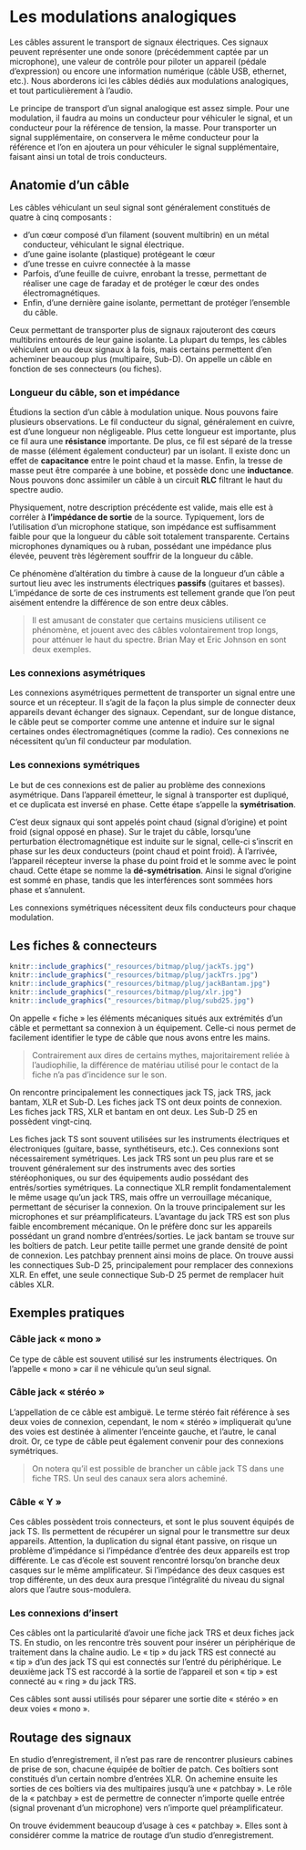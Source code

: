 # Les modulations analogiques

Les câbles assurent le transport de signaux électriques. Ces signaux peuvent représenter une onde sonore (précédemment captée par un microphone), une valeur de contrôle pour piloter un appareil (pédale d’expression) ou encore une information numérique (câble USB, ethernet, etc.). Nous aborderons ici les câbles dédiés aux modulations analogiques, et tout particulièrement à l’audio.

Le principe de transport d’un signal analogique est assez simple. Pour une modulation, il faudra au moins un conducteur pour véhiculer le signal, et un conducteur pour la référence de tension, la masse. Pour transporter un signal supplémentaire, on conservera le même conducteur pour la référence et l’on en ajoutera un pour véhiculer le signal supplémentaire, faisant ainsi un total de trois conducteurs.

## Anatomie d’un câble

Les câbles véhiculant un seul signal sont généralement constitués de quatre à cinq composants :

+ d’un cœur composé d’un filament (souvent multibrin) en un métal conducteur, véhiculant le signal électrique.
+ d’une gaine isolante (plastique) protégeant le cœur
+ d’une tresse en cuivre connectée à la masse
+ Parfois, d’une feuille de cuivre, enrobant la tresse, permettant de réaliser une cage de faraday et de protéger le cœur des ondes électromagnétiques.
+ Enfin, d’une dernière gaine isolante, permettant de protéger l’ensemble du câble.

Ceux permettant de transporter plus de signaux rajouteront des cœurs multibrins entourés de leur gaine isolante. La plupart du temps, les câbles véhiculent un ou deux signaux à la fois, mais certains permettent d’en acheminer beaucoup plus (multipaire, Sub-D). On appelle un câble en fonction de ses connecteurs (ou fiches).

### Longueur du câble, son et impédance

Étudions la section d’un câble à modulation unique. Nous pouvons faire plusieurs observations. Le fil conducteur du signal, généralement en cuivre, est d’une longueur non négligeable. Plus cette longueur est importante, plus ce fil aura une **résistance** importante. De plus, ce fil est séparé de la tresse de masse (élément également conducteur) par un isolant. Il existe donc un effet de **capacitance** entre le point chaud et la masse. Enfin, la tresse de masse peut être comparée à une bobine, et possède donc une **inductance**. Nous pouvons donc assimiler un câble à un circuit **RLC** filtrant le haut du spectre audio.

Physiquement, notre description précédente est valide, mais elle est à corréler à **l’impédance de sortie** de la source. Typiquement, lors de l’utilisation d’un microphone statique, son impédance est suffisamment faible pour que la longueur du câble soit totalement transparente. Certains microphones dynamiques ou à ruban, possédant une impédance plus élevée, peuvent très légèrement souffrir de la longueur du câble.

Ce phénomène d’altération du timbre à cause de la longueur d’un câble a surtout lieu avec les instruments électriques **passifs** (guitares et basses). L’impédance de sorte de ces instruments est tellement grande que l’on peut aisément entendre la différence de son entre deux câbles.

> Il est amusant de constater que certains musiciens utilisent ce phénomène, et jouent avec des câbles volontairement trop longs, pour atténuer le haut du spectre. Brian May et Eric Johnson en sont deux exemples.

### Les connexions asymétriques

Les connexions asymétriques permettent de transporter un signal entre une source et un récepteur. Il s’agit de la façon la plus simple de connecter deux appareils devant échanger des signaux. Cependant, sur de longue distance, le câble peut se comporter comme une antenne et induire sur le signal certaines ondes électromagnétiques (comme la radio). Ces connexions ne nécessitent qu’un fil conducteur par modulation.

### Les connexions symétriques

Le but de ces connexions est de palier au problème des connexions asymétrique. Dans l’appareil émetteur, le signal à transporter est dupliqué, et ce duplicata est inversé en phase. Cette étape s’appelle la **symétrisation**. 

<!-- TODO : graph-->

C’est deux signaux qui sont appelés point chaud (signal d’origine) et point froid (signal opposé en phase). Sur le trajet du câble, lorsqu’une perturbation électromagnétique est induite sur le signal, celle-ci s’inscrit en phase sur les deux conducteurs (point chaud et point froid). À l’arrivée, l’appareil récepteur inverse la phase du point froid et le somme avec le point chaud. Cette étape se nomme la **dé-symétrisation**. Ainsi le signal d’origine est sommé en phase, tandis que les interférences sont sommées hors phase et s’annulent.

Les connexions symétriques nécessitent deux fils conducteurs pour chaque modulation.

## Les fiches & connecteurs

```r

knitr::include_graphics("_resources/bitmap/plug/jackTs.jpg")
knitr::include_graphics("_resources/bitmap/plug/jackTrs.jpg")
knitr::include_graphics("_resources/bitmap/plug/jackBantam.jpg")
knitr::include_graphics("_resources/bitmap/plug/xlr.jpg")
knitr::include_graphics("_resources/bitmap/plug/subd25.jpg")

```

On appelle « fiche » les éléments mécaniques situés aux extrémités d’un câble et permettant sa connexion à un équipement. Celle-ci nous permet de facilement identifier le type de câble que nous avons entre les mains.

> Contrairement aux dires de certains mythes, majoritairement reliée à l’audiophilie, la différence de matériau utilisé pour le contact de la fiche n’a pas d’incidence sur le son.

On rencontre principalement les connectiques jack TS, jack TRS, jack bantam, XLR et Sub-D. Les fiches jack TS ont deux points de connexion. Les fiches jack TRS, XLR et bantam en ont deux. Les Sub-D 25 en possèdent vingt-cinq.

<!-- TODO : images fiches -->

Les fiches jack TS sont souvent utilisées sur les instruments électriques et électroniques (guitare, basse, synthétiseurs, etc.). Ces connexions sont nécessairement symétriques. Les jack TRS sont un peu plus rare et se trouvent généralement sur des instruments avec des sorties stéréophoniques, ou sur des équipements audio possédant des entrés/sorties symétriques. La connectique XLR remplit fondamentalement le même usage qu’un jack TRS, mais offre un verrouillage mécanique, permettant de sécuriser la connexion. On la trouve principalement sur les microphones et sur préamplificateurs. L’avantage du jack TRS est son plus faible encombrement mécanique. On le préfère donc sur les appareils possédant un grand nombre d’entrées/sorties. Le jack bantam se trouve sur les boîtiers de patch. Leur petite taille permet une grande densité de point de connexion. Les patchbay prennent ainsi moins de place. On trouve aussi les connectiques Sub-D 25, principalement pour remplacer des connexions XLR. En effet, une seule connectique Sub-D 25 permet de remplacer huit câbles XLR.


## Exemples pratiques

### Câble jack « mono »

Ce type de câble est souvent utilisé sur les instruments électriques. On l’appelle « mono » car il ne véhicule qu’un seul signal.

### Câble jack « stéréo »

L’appellation de ce câble est ambiguë. Le terme stéréo fait référence à ses deux voies de connexion, cependant, le nom « stéréo » impliquerait qu’une des voies est destinée à alimenter l’enceinte gauche, et l’autre, le canal droit. Or, ce type de câble peut également convenir pour des connexions symétriques.

> On notera qu’il est possible de brancher un câble jack TS dans une fiche TRS. Un seul des canaux sera alors acheminé.

### Câble « Y »

Ces câbles possèdent trois connecteurs, et sont le plus souvent équipés de jack TS. Ils permettent de récupérer un signal pour le transmettre sur deux appareils. Attention, la duplication du signal étant passive, on risque un problème d’impédance si l’impédance d’entrée des deux appareils est trop différente. Le cas d’école est souvent rencontré lorsqu’on branche deux casques sur le même amplificateur. Si l’impédance des deux casques est trop différente, un des deux aura presque l’intégralité du niveau du signal alors que l’autre sous-modulera.

### Les connexions d’insert

Ces câbles ont la particularité d’avoir une fiche jack TRS et deux fiches jack TS. En studio, on les rencontre très souvent pour insérer un périphérique de traitement dans la chaîne audio. Le « tip » du jack TRS est connecté au « tip » d’un des jack TS qui est connectés sur l’entré du périphérique. Le deuxième jack TS est raccordé à la sortie de l’appareil et son « tip » est connecté au « ring » du jack TRS.

Ces câbles sont aussi utilisés pour séparer une sortie dite « stéréo » en deux voies « mono ».

## Routage des signaux

En studio d’enregistrement, il n’est pas rare de rencontrer plusieurs cabines de prise de son, chacune équipée de boîtier de patch. Ces boîtiers sont constitués d’un certain nombre d’entrées XLR. On achemine ensuite les sorties de ces boîtiers via des multipaires jusqu’à une « patchbay ». Le rôle de la « patchbay » est de permettre de connecter n’importe quelle entrée (signal provenant d’un microphone) vers n’importe quel préamplificateur.

On trouve évidemment beaucoup d’usage à ces « patchbay ». Elles sont à considérer comme la matrice de routage d’un studio d’enregistrement.